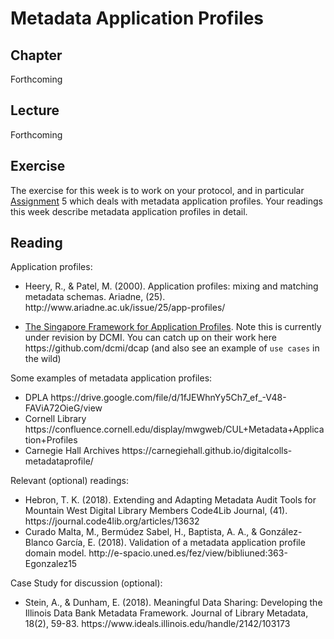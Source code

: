 # Metadata Application Profiles

## Chapter
Forthcoming

## Lecture
Forthcoming

## Exercise
The exercise for this week is to work on your protocol, and in particular [Assignment](https://nniiicc.github.io/LIS-598-DC2-Sp2020/protocol-assignment.html#assignment-5-metadata-application-profiles) 5 which deals with metadata application profiles. Your readings this week describe metadata application profiles in detail. 

## Reading

Application profiles:

- Heery, R., & Patel, M. (2000). Application profiles: mixing and matching metadata schemas. Ariadne, (25). http://www.ariadne.ac.uk/issue/25/app-profiles/ 

- [The Singapore Framework for Application Profiles](https://www.dublincore.org/specifications/dublin-core/singapore-framework/). Note this is currently under revision by DCMI. You can catch up on their work here https://github.com/dcmi/dcap  (and also see an example of `use cases` in the wild)

Some examples of metadata application profiles:

- DPLA https://drive.google.com/file/d/1fJEWhnYy5Ch7_ef_-V48-FAViA72OieG/view
- Cornell Library https://confluence.cornell.edu/display/mwgweb/CUL+Metadata+Application+Profiles
- Carnegie Hall Archives https://carnegiehall.github.io/digitalcolls-metadataprofile/

Relevant (optional) readings:

- Hebron, T. K. (2018). Extending and Adapting Metadata Audit Tools for Mountain West Digital Library Members Code4Lib Journal, (41). https://journal.code4lib.org/articles/13632 
- Curado Malta, M., Bermúdez Sabel, H., Baptista, A. A., & González-Blanco García, E. (2018). Validation of a metadata application profile domain model. http://e-spacio.uned.es/fez/view/bibliuned:363-Egonzalez15 

Case Study for discussion (optional):

- Stein, A., & Dunham, E. (2018). Meaningful Data Sharing: Developing the Illinois Data Bank Metadata Framework. Journal of Library Metadata, 18(2), 59-83. https://www.ideals.illinois.edu/handle/2142/103173 
